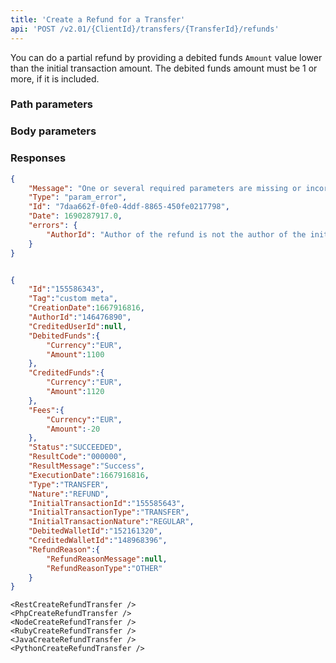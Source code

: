 ```yaml
---
title: 'Create a Refund for a Transfer'  
api: 'POST /v2.01/{ClientId}/transfers/{TransferId}/refunds'  
---
```




You can do a partial refund by providing a debited funds `Amount` value lower than the initial transaction amount. The debited funds amount must be 1 or more, if it is included.  

### Path parameters  

<TransferId />  

### Body parameters  

<Tag />  

<AuthorId3 />  

<DebitedFunds7 />  

<Fees6 />  

### Responses  

<Accordion title="200">  

<IdResponse />  

<TagResponse />  

<CreationDateResponse />  

<AuthorId3Response />  

<CreditedUserIdResponse />  

<DebitedFunds5Response />  

<CreditedFunds5Response />  

<Fees9Response />  

<Status2Response />  

<ResultCodeResponse />  

<ResultMessageResponse />  

<ExecutionDateResponse />  

<TypeResponse />  

<NatureResponse />  

<InitialTransactionId1Response />  

<InitialTransactionType1Response />  

<InitialTransactionNature1Response />  

<DebitedWalletIdResponse />  

<CreditedWalletIdResponse />  

<RefundReasonResponse />

</Accordion><Accordion title="400 - Incorrect AuthorId">
```json
{
    "Message": "One or several required parameters are missing or incorrect. An incorrect resource ID also raises this kind of error.",
    "Type": "param_error",
    "Id": "7daa662f-0fe0-4ddf-8865-450fe0217798",
    "Date": 1690287917.0,
    "errors": {
        "AuthorId": "Author of the refund is not the author of the initial transfer"
    }
}  
 ``` 
</Accordion> 

<ResponseExample>  

```json 200  

{
    "Id":"155586343",
    "Tag":"custom meta",
    "CreationDate":1667916816,
    "AuthorId":"146476890",
    "CreditedUserId":null,
    "DebitedFunds":{
        "Currency":"EUR",
        "Amount":1100
    },
    "CreditedFunds":{
        "Currency":"EUR",
        "Amount":1120
    },
    "Fees":{
        "Currency":"EUR",
        "Amount":-20
    },
    "Status":"SUCCEEDED",
    "ResultCode":"000000",
    "ResultMessage":"Success",
    "ExecutionDate":1667916816,
    "Type":"TRANSFER",
    "Nature":"REFUND",
    "InitialTransactionId":"155585643",
    "InitialTransactionType":"TRANSFER",
    "InitialTransactionNature":"REGULAR",
    "DebitedWalletId":"152161320",
    "CreditedWalletId":"148968396",
    "RefundReason":{
        "RefundReasonMessage":null,
        "RefundReasonType":"OTHER"
    }
}  
 ```  

 

</ResponseExample>  

<RequestExample>  

    <RestCreateRefundTransfer />
    <PhpCreateRefundTransfer />
    <NodeCreateRefundTransfer />
    <RubyCreateRefundTransfer />
    <JavaCreateRefundTransfer />
    <PythonCreateRefundTransfer />
    
</RequestExample>